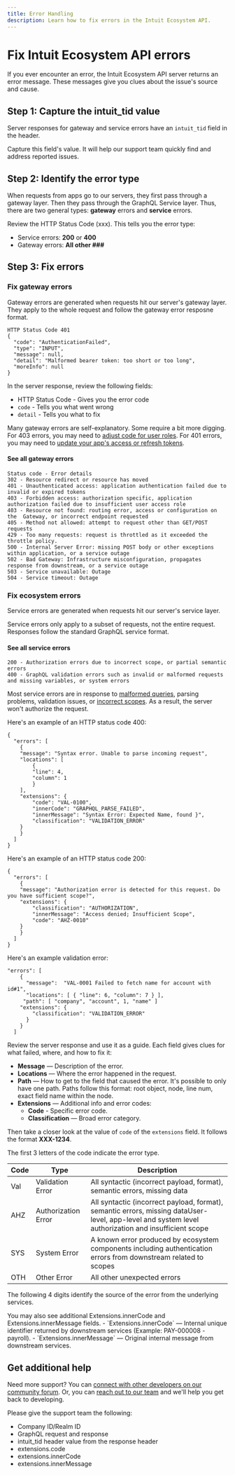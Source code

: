 ```yaml
---
title: Error Handling
description: Learn how to fix errors in the Intuit Ecosystem API.
---
```


# Fix Intuit Ecosystem API errors
If you ever encounter an error, the Intuit Ecosystem API server returns an error message. These messages give you clues about the issue's source and cause. 

## Step 1: Capture the intuit_tid value
Server responses for gateway and service errors have an `intuit_tid` field in the header. 

Capture this field's value. It will help our support team quickly find and address reported issues.


## Step 2: Identify the error type 

When requests from apps go to our servers, they first pass through a gateway layer. Then they pass through the GraphQL Service layer. Thus, there are two general types: **gateway** errors and **service** errors. 

Review the HTTP Status Code (xxx). This tells you the error type:

* Service errors: **200** or **400**
* Gateway errors: **All other ###**

## Step 3: Fix errors

### Fix gateway errors
Gateway errors are generated when requests hit our server's gateway layer. They apply to the whole request and follow the gateway error resposne format. 

```
HTTP Status Code 401
{
  "code": "AuthenticationFailed",
  "type": "INPUT",
  "message": null,
  "detail": "Malformed bearer token: too short or too long",
  "moreInfo": null
}
```
In the server response, review the following fields:

* HTTP Status Code - Gives you the error code
* `code` - Tells you what went wrong
* `detail` - Tells you what to fix

Many gateway errors are self-explanatory. Some require a bit more digging. For 403 errors, you may need to [adjust code for user roles](../../use-cases/user-role/). For 401 errors, you may need to [update your app's access or refresh tokens](https://developer.intuit.com/app/developer/qbo/docs/develop/authentication-and-authorization/oauth-2.0). 

#### See all gateway errors
```
Status code - Error details
302 - Resource redirect or resource has moved
401 - Unauthenticated access: application authentication failed due to invalid or expired tokens
403 - Forbidden access: authorization specific, application authorization failed due to insufficient user access role
403 - Resource not found: routing error, access or configuration on the  Gateway, or incorrect endpoint requested
405 - Method not allowed: attempt to request other than GET/POST requests
429 - Too many requests: request is throttled as it exceeded the throttle policy.
500 - Internal Server Error: missing POST body or other exceptions within application, or a service outage
502 - Bad Gateway: Infrastructure misconfiguration, propagates response from downstream, or a service outage
503 - Service unavailable: Outage
504 - Service timeout: Outage

```

### Fix ecosystem errors
Service errors are generated when requests hit our server's service layer.

Service errors only apply to a subset of requests, not the entire request. Responses follow the standard GraphQL service format.

#### See all service errors
```
200 - Authorization errors due to incorrect scope, or partial semantic errors
400 - GraphQL validation errors such as invalid or malformed requests and missing variables, or system errors
```

Most service errors are in response to [malformed queries](../../graphql-concepts/query/), parsing problems, validation issues, or [incorrect scopes](../../getting-started/scopes/). As a result, the server won't authorize the request.

Here's an example of an HTTP status code 400:
```
{
  "errors": [
	{
  	"message": "Syntax error. Unable to parse incoming request",
  	"locations": [
    	{
      	"line": 4,
      	"column": 1
    	}
  	],
  	"extensions": {
    	"code": "VAL-0100",
    	"innerCode": "GRAPHQL_PARSE_FAILED",
    	"innerMessage": "Syntax Error: Expected Name, found }",
    	"classification": "VALIDATION_ERROR"
  	}
	}
  ]
}
```

Here's an example of an HTTP status code 200:

```
{
  "errors": [
	{
  	"message": "Authorization error is detected for this request. Do you have sufficient scope?",
  	"extensions": {
    	"classification": "AUTHORIZATION",
    	"innerMessage": "Access denied; Insufficient Scope",
    	"code": "AHZ-0010"
  	}
	}
  ]
}
```
Here's an example validation error:
```
"errors": [
    {
      "message":  "VAL-0001 Failed to fetch name for account with id#1",
      "locations": [ { "line": 6, "column": 7 } ],
     "path": [ "company", "account", 1, "name" ]
    "extensions": {
        "classification": "VALIDATION_ERROR"
      }
    }
  ]
```
Review the server response and use it as a guide. Each field gives clues for what failed, where, and how to fix it: 

* **Message** — Description of the error.
* **Locations** — Where the error happened in the request.
* **Path** — How to get to the field that caused the error. It's possible to only have one path. Paths follow this format: root object, node, line num, exact field name within the node.
* **Extensions** — Additional info and error codes:
  * **Code** - Specific error code.
  * **Classification** — Broad error category. 

Then take a closer look at the value of `code` of the `extensions` field. It follows the format **XXX-1234**. 

The first 3 letters of the code indicate the error type. 

|Code|Type|Description|
|---|---|---|
|Val|Validation Error|All syntactic (incorrect payload, format), semantic errors, missing data|
|AHZ|Authorization Error|All syntactic (incorrect payload, format), semantic errors, missing dataUser-level, app-level and system level authorization and insufficient scope|
|SYS|System Error|A known error produced by ecosystem components including authentication errors from downstream related to scopes|
|OTH|Other Error|All other unexpected errors|

The following 4 digits identify the source of the error from the underlying services.

<Note>
You may also see additional Extensions.innerCode and Extensions.innerMessage fields. 
- `Extensions.innerCode` — Internal unique identifier returned by downstream services (Example: PAY-000008 - payroll). 
- `Extensions.innerMessage` — Original internal message from downstream services. 
</Note>

## Get additional help 

Need more support? You can [connect with other developers on our community forum](https://help.developer.intuit.com/s/). Or, you can [reach out to our team](https://help.developer.intuit.com/s/contactsupport) and we'll help you get back to developing.

Please give the support team the following:

* Company ID/Realm ID
* GraphQL request and response
* intuit_tid header value from the response header
* extensions.code
* extensions.innerCode
* extensions.innerMessage